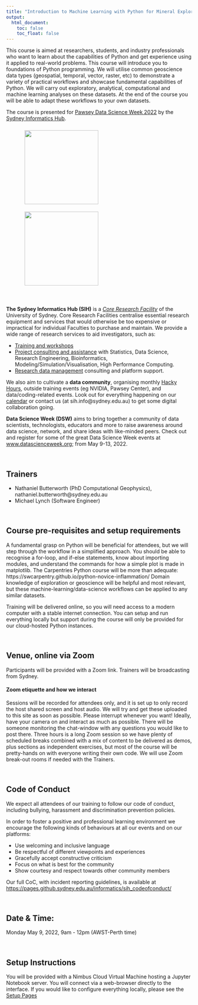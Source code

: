 ```yaml
---
title: "Introduction to Machine Learning with Python for Mineral Exploration"
output:
  html_document:
    toc: false
    toc_float: false
---
```



This course is aimed at researchers, students, and industry professionals who want to learn about the capabilities of Python and get experience using it applied to real-world problems. This course will introduce you to foundations of Python programming. We will utilise common geoscience data types (geospatial, temporal, vector, raster, etc) to demonstrate a variety of practical workflows and showcase fundamental capabilities of Python. We will carry out exploratory, analytical, computational and machine learning analyses on these datasets. At the end of the course you will be able to adapt these workflows to your own datasets. 

The course is presented for <a href="https://datascienceweek.org/">Pawsey Data Science Week 2022</a> by the <a href="https://www.sydney.edu.au/research/facilities/sydney-informatics-hub.html">Sydney Informatics Hub</a>.

<figure>
  
  <a href="https://datascienceweek.org/">
  <img src="figs/pawsey-logo-beige.webp" style="margin:10px;width:200px"/>
  </a>
  <a href="https://www.sydney.edu.au/research/facilities/sydney-informatics-hub.html">
  <img src="figs/SIH_logo.jpg" style="margin:10px;width:200px"/>
  </a>
</figure>

<br>

**The Sydney Informatics Hub (SIH)** is a _[Core Research Facility](https://sydney.edu.au/research/facilities.html)_ of the University of Sydney. Core Research Facilities centralise essential research equipment and services that would otherwise be too expensive or impractical for individual Faculties to purchase and maintain. We provide a wide range of research services to aid investigators, such as:

* [Training and workshops](https://sydney.edu.au/research/facilities/sydney-informatics-hub/workshops-and-training.html)
* [Project consulting and assistance](https://sydney.edu.au/research/facilities/sydney-informatics-hub/project-support.html) with Statistics, Data Science, Research Engineering, Bioinformatics, Modeling/Simulation/Visualisation, High Performance Computing.
* [Research data management](https://sydney.edu.au/research/facilities/sydney-informatics-hub/digital-research-infrastructure.html) consulting and platform support.

We also aim to cultivate a **data community**, organising monthly [Hacky Hours](https://sydney.edu.au/research/facilities/sydney-informatics-hub/workshops-and-training/hacky-hour.html), outside training events (eg NVIDIA, Pawsey Center), and data/coding-related events. Look out for everything happening on our [calendar](https://www.sydney.edu.au/research/facilities/sydney-informatics-hub/workshops-and-training/training-calendar.html) or contact us (at sih.info@sydney.edu.au) to get some digital collaboration going.

**Data Science Week (DSW)** aims to bring together a community of data scientists, technologists, educators and more to raise awareness around data science, network, and share ideas with like-minded peers. Check out and register for some of the great Data Science Week events at [www.datascienceweek.org](https://datascienceweek.org); from May 9-13, 2022.


<br>

## Trainers

* Nathaniel Butterworth (PhD Computational Geophysics), nathaniel.butterworth@sydney.edu.au
* Michael Lynch (Software Engineer)

<br>

## Course pre-requisites and setup requirements

A fundamental grasp on Python will be beneficial for attendees,  but we will step through the workflow in a simplified approach. You should be able to recognise a for-loop, and if-else statements, know about importing modules, and understand the commands for how a simple plot is made in matplotlib. The Carpentries Python course will be more than adequate: https://swcarpentry.github.io/python-novice-inflammation/
Domain knowledge of exploration or geoscience will be helpful and most relevant, but these machine-learning/data-science workflows can be applied to any similar datasets.

Training will be delivered online, so you will need access to a modern computer with a stable internet connection. You can setup and run everything locally but support during the course will only be provided for our cloud-hosted Python instances.

<br>

## Venue, online via Zoom
Participants will be provided with a Zoom link. Trainers will be broadcasting from Sydney.

#### Zoom etiquette and how we interact
Sessions will be recorded for attendees only, and it is set up to only record the host shared screen and host audio. We will try and get these uploaded to this site as soon as possible. Please interrupt whenever you want! Ideally, have your camera on and interact as much as possible. There will be someone monitoring the chat-window with any questions you would like to post there.  Three hours is a long Zoom session so we have plenty of scheduled breaks combined with a mix of content to be delivered as demos, plus sections as independent exercises, but most of the course will be pretty-hands on with everyone writing their own code. We will use Zoom break-out rooms if needed with the Trainers.

<br>

## Code of Conduct
We expect all attendees of our training to follow our code of conduct, including bullying, harassment and discrimination prevention policies.

In order to foster a positive and professional learning environment we encourage the following kinds of behaviours at all our events and on our platforms:

* Use welcoming and inclusive language
* Be respectful of different viewpoints and experiences
* Gracefully accept constructive criticism
* Focus on what is best for the community
* Show courtesy and respect towards other community members

Our full CoC, with incident reporting guidelines, is available at [https://pages.github.sydney.edu.au/informatics/sih_codeofconduct/](https://pages.github.sydney.edu.au/informatics/sih_codeofconduct/)

<br>

## Date & Time:	

Monday May 9, 2022, 9am - 12pm (AWST-Perth time)

<br>

## Setup Instructions

You will be provided with a Nimbus Cloud Virtual Machine hosting a Jupyter Notebook server. You will connect via a web-browser directly to the interface. If you would like to configure everything locally, please see the [Setup Pages](Setup)







